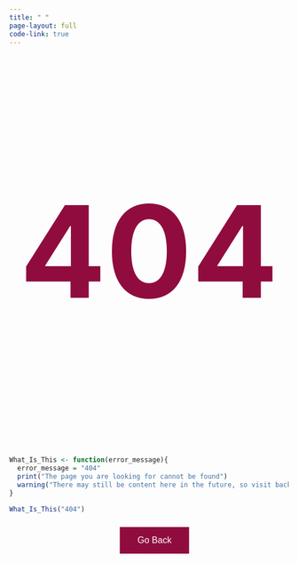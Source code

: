 ```yaml
---
title: " "
page-layout: full
code-link: true
---
```


::: {.content-block}

<p style="text-align:center;  font-size:230px; font-weight: bold; color:#900C3F">404</p>

```r

What_Is_This <- function(error_message){
  error_message = "404"
  print("The page you are looking for cannot be found") 
  warning("There may still be content here in the future, so visit back!")
}
```

```r
What_Is_This("404")
```


<style>
.backbutton {
  background-color: #900C3F;
  border: none;
  color: white;
  padding: 15px 32px;
  text-align: center;
  text-decoration: none;
  display: inline-block;
  font-size: 16px;
  margin: 4px 2px;
  cursor: pointer;
}


</style>



<script>
function goBack()
  {
  window.history.back()
  }
</script>

<body>
<button class="backbutton" style="margin: 10px; position: absolute; left: 50%; -ms-transform: translate(-50%); transform: translate(-50%)" onclick="goBack()">Go Back</button>
</body>

:::